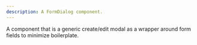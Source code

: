 ```yaml
---
description: A FormDialog component.
---
```


A component that is a generic create/edit modal as a wrapper around form fields to minimize boilerplate.

